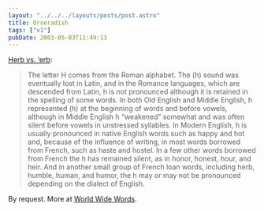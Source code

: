 ```yaml
---
layout: "../../../layouts/posts/post.astro"
title: Orseradish
tags: ["v1"]
pubDate: 2003-05-03T11:49:13
---
```


[Herb vs. &#8216;erb][1]:

> The letter H comes from the Roman alphabet. The (h) sound was eventually lost in Latin, and in the Romance languages, which are descended from Latin, h is not pronounced although it is retained in the spelling of some words. In both Old English and Middle English, h represented (h) at the beginning of words and before vowels, although in Middle English h &#8220;weakened&#8221; somewhat and was often silent before vowels in unstressed syllables. In Modern English, h is usually pronounced in native English words such as happy and hot and, because of the influence of writing, in most words borrowed from French, such as haste and hostel. In a few other words borrowed from French the h has remained silent, as in honor, honest, hour, and heir. And in another small group of French loan words, including herb, humble, human, and humor, the h may or may not be pronounced depending on the dialect of English.

By request. More at [World Wide Words][2].

[1]: http://www.bartleby.com/64/C007/099.html#H "The American Heritage Book of English Usage: Pronunciation Challenges: H"
[2]: http://www.quinion.com/words/qa/qa-her1.htm "World Wide Words: Questions & Answers: Herb"
